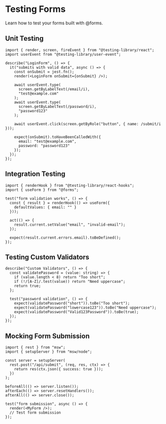 # Testing Forms

Learn how to test your forms built with @forms.

## Unit Testing

```tsx
import { render, screen, fireEvent } from "@testing-library/react";
import userEvent from "@testing-library/user-event";

describe("LoginForm", () => {
  it("submits with valid data", async () => {
    const onSubmit = jest.fn();
    render(<LoginForm onSubmit={onSubmit} />);

    await userEvent.type(
      screen.getByLabelText(/email/i),
      "test@example.com"
    );
    await userEvent.type(
      screen.getByLabelText(/password/i),
      "password123"
    );
    
    await userEvent.click(screen.getByRole("button", { name: /submit/i }));

    expect(onSubmit).toHaveBeenCalledWith({
      email: "test@example.com",
      password: "password123"
    });
  });
});
```

## Integration Testing

```tsx
import { renderHook } from "@testing-library/react-hooks";
import { useForm } from "@forms";

test("form validation works", () => {
  const { result } = renderHook(() => useForm({
    defaultValues: { email: "" }
  }));

  act(() => {
    result.current.setValue("email", "invalid-email");
  });

  expect(result.current.errors.email).toBeDefined();
});
```

## Testing Custom Validators

```tsx
describe("Custom Validators", () => {
  const validatePassword = (value: string) => {
    if (value.length < 8) return "Too short";
    if (!/[A-Z]/.test(value)) return "Need uppercase";
    return true;
  };

  test("password validation", () => {
    expect(validatePassword("short")).toBe("Too short");
    expect(validatePassword("lowercase123")).toBe("Need uppercase");
    expect(validatePassword("Valid123Password")).toBe(true);
  });
});
```

## Mocking Form Submission

```tsx
import { rest } from "msw";
import { setupServer } from "msw/node";

const server = setupServer(
  rest.post("/api/submit", (req, res, ctx) => {
    return res(ctx.json({ success: true }));
  })
);

beforeAll(() => server.listen());
afterEach(() => server.resetHandlers());
afterAll(() => server.close());

test("form submission", async () => {
  render(<MyForm />);
  // Test form submission
});
``` 